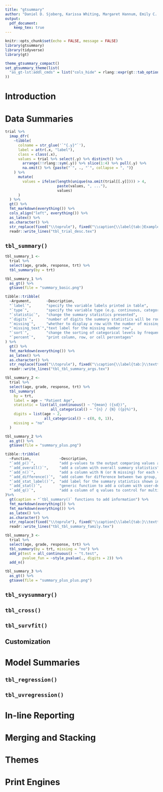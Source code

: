```yaml
---
title: "gtsummary"
author: "Daniel D. Sjoberg, Karissa Whiting, Margaret Hannum, Emily C. Zabor, Michael Curry"
output:
  pdf_document:
    keep_tex: true
---
```


```r
knitr::opts_chunk$set(echo = FALSE, message = FALSE)
library(gtsummary)
library(tidyverse)
library(gt)

theme_gtsummary_compact()
set_gtsummary_theme(list(
  "as_gt-lst:addl_cmds" = list("cols_hide" = rlang::expr(gt::tab_options(table.font.names = "palatino")))
))
```

# Introduction

# Data Summaries

```r
trial %>%
  imap_dfr(
    ~tibble(
      colname = str_glue('`"{.y}"`'), 
      label = attr(.x, "label"), 
      class = class(.x), 
      values = trial %>% select(.y) %>% distinct() %>% 
        arrange(!!rlang::sym(.y)) %>% slice(1:4) %>% pull(.y) %>% 
        na.omit() %>% {paste("`", ., "`", collapse = ", ")}
    ) %>%
      mutate(
        values = ifelse(length(unique(na.omit(trial[[.y]]))) > 4,
                        paste(values, ", ..."),
                        values) 
      )
  ) %>%
  gt() %>%
  fmt_markdown(everything()) %>%
  cols_align("left", everything()) %>%
  as_latex() %>%
  as.character() %>%
  str_replace(fixed("\\toprule"), fixed("\\caption{\\label{tab:}Example data frame, \\texttt{trial}}\\\\\n\\toprule")) %>%
  readr::write_lines("tbl_trial_desc.tex")
```

## `tbl_summary()`

```r
tbl_summary_1 <-
  trial %>%
  select(age, grade, response, trt) %>%
  tbl_summary(by = trt)
```

```r
tbl_summary_1 %>% 
  as_gt() %>%
  gtsave(file = "summary_basic.png")
```

```r
tibble::tribble(
  ~Argument,       ~Description,
  "`label`",       "specify the variable labels printed in table",
  "`type`",        "specify the variable type (e.g. continuous, categorical, etc.)",
  "`statistic`",   "change the summary statistics presented",
  "`digits`",      "number of digits the summary statistics will be rounded to",
  "`missing`",     "whether to display a row with the number of missing observations",
  "`missing_text`","text label for the missing number row",
  "`sort`",        "change the sorting of categorical levels by frequency",
  "`percent`",     "print column, row, or cell percentages"
) %>%
  gt() %>%
  fmt_markdown(everything()) %>%
  as_latex() %>%
  as.character() %>%
  str_replace(fixed("\\toprule"), fixed("\\caption{\\label{tab:}\\texttt{tbl\\_summary()} function arguments}\\\\\n\\toprule")) %>%
  readr::write_lines("tbl_tbl_summary_args.tex")

```

```r
tbl_summary_2 <-
  trial %>%
  select(age, grade, response, trt) %>%
  tbl_summary(
    by = trt,
    label = age ~ "Patient Age",
    statistic = list(all_continuous() ~ "{mean} ({sd})",
                     all_categorical() ~ "{n} / {N} ({p}%)"),
    digits = list(age ~ 2, 
                  all_categorical() ~ c(0, 0, 1)),
    missing = "no"
  )
```

```r
tbl_summary_2 %>% 
  as_gt() %>%
  gtsave(file = "summary_plus.png")
```

```r
tibble::tribble(
  ~Function,             ~Description,
  "`add_p()`",           "add p-values to the output comparing values across groups",   
  "`add_overall()`",     "add a column with overall summary statistics",   
  "`add_n()`",           "add a column with N (or N missing) for each variable",
  "`add_difference()`",  "add column for difference between two group, confidemce interval, and p-value",
  "`add_stat_label()`",  "add label for the summary statistics shown in each row",   
  "`add_stat()`",        "generic function to add a column with user-defined values",
  "`add_q()`",           "add a column of q values to control for multiple comparisons"   
)%>%
  gt(caption = "`tbl_summary()` functions to add information") %>%
  fmt_markdown(everything()) %>%
  fmt_markdown(everything()) %>%
  as_latex() %>%
  as.character() %>%
  str_replace(fixed("\\toprule"), fixed("\\caption{\\label{tab:}\\texttt{tbl\\_summary()} functions to add information}\\\\\n\\toprule")) %>%
  readr::write_lines("tbl_tbl_summary_family.tex")
```

```r
tbl_summary_3 <-
  trial %>%
  select(age, grade, response, trt) %>%
  tbl_summary(by = trt, missing = "no") %>%
  add_p(test = all_continuous() ~ "t.test",
        pvalue_fun = ~style_pvalue(., digits = 2)) %>%
  add_n()
```

```r
tbl_summary_3 %>% 
  as_gt() %>%
  gtsave(file = "summary_plus_plus.png")
```

\begin{figure}[h!]
  \caption{Simple `tbl\_summary()` example}
  \label{fig:summary_basic}
  \includegraphics[height=5cm]{summary_basic.png}
  \centering
\end{figure}

## `tbl_svysummary()`

## `tbl_cross()`

## `tbl_survfit()`

## Customization

# Model Summaries

## `tbl_regression()`

## `tbl_uvregression()`

# In-line Reporting

# Merging and Stacking

# Themes

# Print Engines
